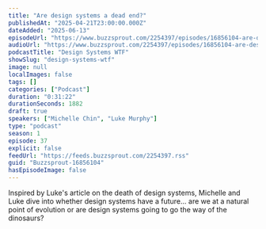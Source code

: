```yaml
---
title: "Are design systems a dead end?"
publishedAt: "2025-04-21T23:00:00.000Z"
dateAdded: "2025-06-13"
episodeUrl: "https://www.buzzsprout.com/2254397/episodes/16856104-are-design-systems-a-dead-end.mp3"
audioUrl: "https://www.buzzsprout.com/2254397/episodes/16856104-are-design-systems-a-dead-end.mp3"
podcastTitle: "Design Systems WTF"
showSlug: "design-systems-wtf"
image: null
localImages: false
tags: []
categories: ["Podcast"]
duration: "0:31:22"
durationSeconds: 1882
draft: true
speakers: ["Michelle Chin", "Luke Murphy"]
type: "podcast"
season: 1
episode: 37
explicit: false
feedUrl: "https://feeds.buzzsprout.com/2254397.rss"
guid: "Buzzsprout-16856104"
hasEpisodeImage: false
---
```

Inspired by Luke's article on the death of design systems, Michelle and Luke dive into whether design systems have a future... are we at a natural point of evolution or are design systems going to go the way of the dinosaurs?
